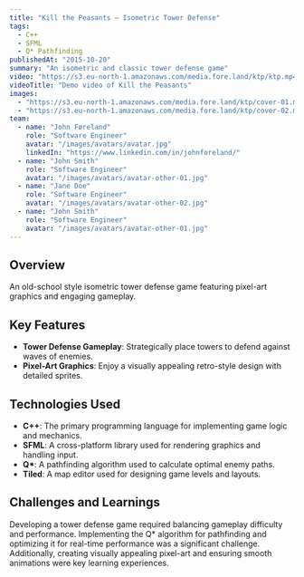 ```yaml
---
title: "Kill the Peasants — Isometric Tower Defense"
tags:
  - C++
  - SFML
  - Q* Pathfinding
publishedAt: "2015-10-20"
summary: "An isometric and classic tower defense game"
video: "https://s3.eu-north-1.amazonaws.com/media.fore.land/ktp/ktp.mp4"
videoTitle: "Demo video of Kill the Peasants"
images:
  - "https://s3.eu-north-1.amazonaws.com/media.fore.land/ktp/cover-01.mp4"
  - "https://s3.eu-north-1.amazonaws.com/media.fore.land/ktp/cover-02.mp4"
team:
  - name: "John Føreland"
    role: "Software Engineer"
    avatar: "/images/avatars/avatar.jpg"
    linkedIn: "https://www.linkedin.com/in/johnforeland/"
  - name: "John Smith"
    role: "Software Engineer"
    avatar: "/images/avatars/avatar-other-01.jpg"
  - name: "Jane Doe"
    role: "Software Engineer"
    avatar: "/images/avatars/avatar-other-02.jpg"
  - name: "John Smith"
    role: "Software Engineer"
    avatar: "/images/avatars/avatar-other-01.jpg"
---
```


## Overview

An old-school style isometric tower defense game featuring pixel-art graphics and engaging gameplay.

## Key Features

- **Tower Defense Gameplay**: Strategically place towers to defend against waves of enemies.
- **Pixel-Art Graphics**: Enjoy a visually appealing retro-style design with detailed sprites.

## Technologies Used

- **C++**: The primary programming language for implementing game logic and mechanics.
- **SFML**: A cross-platform library used for rendering graphics and handling input.
- **Q\***: A pathfinding algorithm used to calculate optimal enemy paths.
- **Tiled**: A map editor used for designing game levels and layouts.

## Challenges and Learnings

Developing a tower defense game required balancing gameplay difficulty and performance. Implementing the Q\* algorithm for pathfinding and optimizing it for real-time performance was a significant challenge. Additionally, creating visually appealing pixel-art and ensuring smooth animations were key learning experiences.
